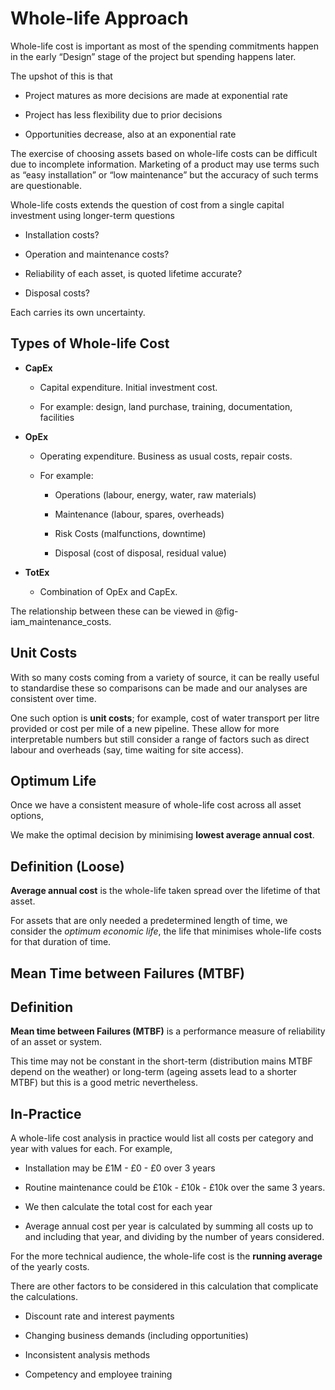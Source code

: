 # Whole-life Approach

Whole-life cost is important as most of the spending commitments happen
  in the early "Design" stage of the project but spending happens later.

The upshot of this is that

* Project matures as more decisions are made at exponential rate

* Project has less flexibility due to prior decisions

* Opportunities decrease, also at an exponential rate

The exercise of choosing assets based on whole-life costs can be difficult
  due to incomplete information.
Marketing of a product may use terms such as "easy installation" or "low
  maintenance" but the accuracy of such terms are questionable.
  
Whole-life costs extends the question of cost from a single capital investment
  using longer-term questions
  
* Installation costs?

* Operation and maintenance costs?

* Reliability of each asset, is quoted lifetime accurate?

* Disposal costs?

Each carries its own uncertainty.

## Types of Whole-life Cost
  
* **CapEx**

  * Capital expenditure. Initial investment cost.

  * For example: design, land purchase, training, documentation, facilities

* **OpEx**

  * Operating expenditure. Business as usual costs, repair costs.
  
  * For example:
  
    * Operations (labour, energy, water, raw materials)
    
    * Maintenance (labour, spares, overheads)
    
    * Risk Costs (malfunctions, downtime)
    
    * Disposal (cost of disposal, residual value)
  
* **TotEx**

  * Combination of OpEx and CapEx.

The relationship between these can be viewed in @fig-iam_maintenance_costs.

## Unit Costs

With so many costs coming from a variety of source, it can be really useful
  to standardise these so comparisons can be made and our analyses are
  consistent over time.
  
One such option is **unit costs**; for example, cost of water transport per
  litre provided or cost per mile of a new pipeline.
These allow for more interpretable numbers but still consider a range of
  factors such as direct labour and overheads (say, time waiting for site
  access).

## Optimum Life

Once we have a consistent measure of whole-life cost across all asset options,

::: {.callout-important}
We make the optimal decision by minimising **lowest average annual cost**.
:::

::: {.callout-note}
## Definition (Loose)
**Average annual cost** is the whole-life taken spread over the lifetime of
  that asset.
:::

For assets that are only needed a predetermined length of time, we consider
  the *optimum economic life*, the life that minimises whole-life costs for
  that duration of time.
  
## Mean Time between Failures (MTBF)

::: {.callout-note}
## Definition
**Mean time between Failures (MTBF)** is a performance measure of reliability
  of an asset or system.
:::

This time may not be constant in the short-term (distribution mains MTBF
  depend on the weather) or long-term (ageing assets lead to a shorter MTBF)
  but this is a good metric nevertheless.

## In-Practice

A whole-life cost analysis in practice would list all costs per category and
  year with values for each.
For example,

* Installation may be £1M - £0 - £0 over 3 years

* Routine maintenance could be £10k - £10k - £10k over the same 3 years.

* We then calculate the total cost for each year

* Average annual cost per year is calculated by summing all costs up to and
  including that year, and dividing by the number of years considered.
  
For the more technical audience, the whole-life cost is the **running average**
  of the yearly costs.

There are other factors to be considered in this calculation that complicate
  the calculations.
  
* Discount rate and interest payments

* Changing business demands (including opportunities)

* Inconsistent analysis methods

* Competency and employee training
